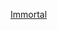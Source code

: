 {{userbox
| border-c = black
| id       = <span style="font-weight:normal;">∞</span>
| id-c     = Black
| id-fc    = white
| id-s     = 30
| info     = 該用戶[[長生不老|<span style="color: white">'''長生不老'''</span>]]
| info-c   = black
| info-fc  = {{{info-fc|yellow}}}
}}<noinclude>
[[Category:用戶年齡模板|Immortal]]
</noinclude>
